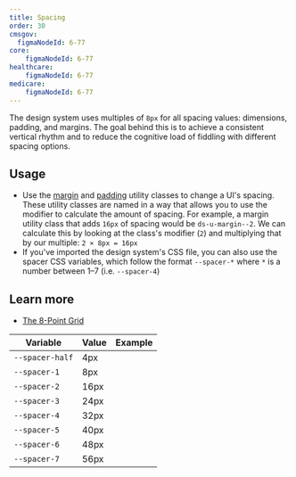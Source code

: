 ```yaml
---
title: Spacing
order: 30
cmsgov:
  figmaNodeId: 6-77
core:
    figmaNodeId: 6-77
healthcare:
    figmaNodeId: 6-77
medicare:
    figmaNodeId: 6-77
---
```


The design system uses multiples of `8px` for all spacing values: dimensions, padding, and margins. The goal behind this is to achieve a consistent vertical rhythm and to reduce the cognitive load of fiddling with different spacing options.

## Usage

- Use the [margin](/utilities/margin/) and [padding](/utilities/padding/) utility classes to change a UI's spacing. These utility classes are named in a way that allows you to use the modifier to calculate the amount of spacing. For example, a margin utility class that adds `16px` of spacing would be `ds-u-margin--2`. We can calculate this by looking at the class's modifier (`2`) and multiplying that by our multiple: `2 × 8px = 16px`
- If you've imported the design system's CSS file, you can also use the spacer CSS variables, which follow the format `--spacer-*` where `*` is a number between 1–7 (i.e. `--spacer-4`)

## Learn more

- [The 8-Point Grid](https://spec.fm/specifics/8-pt-grid)

| Variable        | Value | Example                                                      |
| --------------- | ----- | ------------------------------------------------------------ |
| `--spacer-half` | 4px   | <div class="ds-u-fill--secondary example-spacer-half"></div> |
| `--spacer-1`    | 8px   | <div class="ds-u-fill--secondary example-spacer-1"></div>    |
| `--spacer-2`    | 16px  | <div class="ds-u-fill--secondary example-spacer-2"></div>    |
| `--spacer-3`    | 24px  | <div class="ds-u-fill--secondary example-spacer-3"></div>    |
| `--spacer-4`    | 32px  | <div class="ds-u-fill--secondary example-spacer-4"></div>    |
| `--spacer-5`    | 40px  | <div class="ds-u-fill--secondary example-spacer-5"></div>    |
| `--spacer-6`    | 48px  | <div class="ds-u-fill--secondary example-spacer-6"></div>    |
| `--spacer-7`    | 56px  | <div class="ds-u-fill--secondary example-spacer-7"></div>    |
